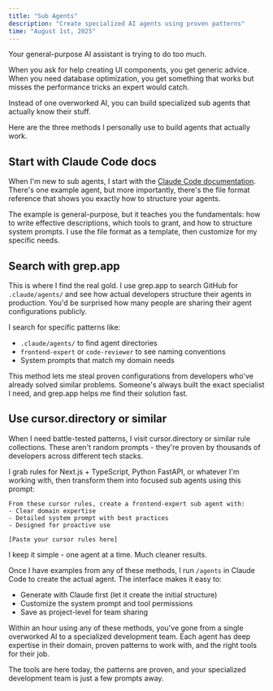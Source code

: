 ```yaml
---
title: "Sub Agents"
description: "Create specialized AI agents using proven patterns"
time: "August 1st, 2025"
---
```


Your general-purpose AI assistant is trying to do too much.

When you ask for help creating UI components, you get generic advice. When you need database optimization, you get something that works but misses the performance tricks an expert would catch.

Instead of one overworked AI, you can build specialized sub agents that actually know their stuff.

Here are the three methods I personally use to build agents that actually work.

## Start with Claude Code docs

When I'm new to sub agents, I start with the [Claude Code documentation](https://docs.anthropic.com/en/docs/claude-code/sub-agents). There's one example agent, but more importantly, there's the file format reference that shows you exactly how to structure your agents.

The example is general-purpose, but it teaches you the fundamentals: how to write effective descriptions, which tools to grant, and how to structure system prompts. I use the file format as a template, then customize for my specific needs.

## Search with grep.app

This is where I find the real gold. I use grep.app to search GitHub for `.claude/agents/` and see how actual developers structure their agents in production. You'd be surprised how many people are sharing their agent configurations publicly.

I search for specific patterns like:

- `.claude/agents/` to find agent directories
- `frontend-expert` or `code-reviewer` to see naming conventions
- System prompts that match my domain needs

This method lets me steal proven configurations from developers who've already solved similar problems. Someone's always built the exact specialist I need, and grep.app helps me find their solution fast.

## Use cursor.directory or similar

When I need battle-tested patterns, I visit cursor.directory or similar rule collections. These aren't random prompts - they're proven by thousands of developers across different tech stacks.

I grab rules for Next.js + TypeScript, Python FastAPI, or whatever I'm working with, then transform them into focused sub agents using this prompt:

```
From these cursor rules, create a frontend-expert sub agent with:
- Clear domain expertise
- Detailed system prompt with best practices
- Designed for proactive use

[Paste your cursor rules here]
```

I keep it simple - one agent at a time. Much cleaner results.

Once I have examples from any of these methods, I run `/agents` in Claude Code to create the actual agent. The interface makes it easy to:

- Generate with Claude first (let it create the initial structure)
- Customize the system prompt and tool permissions
- Save as project-level for team sharing

Within an hour using any of these methods, you've gone from a single overworked AI to a specialized development team. Each agent has deep expertise in their domain, proven patterns to work with, and the right tools for their job.

The tools are here today, the patterns are proven, and your specialized development team is just a few prompts away.
